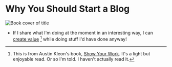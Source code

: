 # Why You Should Start a Blog

![Book cover of title](https://images-na.ssl-images-amazon.com/images/I/71MTgEEjNVL.jpg) 

- If I share what I'm doing at the moment in an interesting way, I can [create value](https://genius.com/Dc26-im-not-a-businessman-im-a-business-man-annotated) [^1] while doing stuff I'd have done anyway!


[^1]: This is from Austin Kleon's book, [Show Your Work](https://austinkleon.com/show-your-work). It's a light but enjoyable read. Or so I'm told. I haven't actually read it.
[^2]: https://signalvnoise.com/posts/1620-sell-your-by-products 
